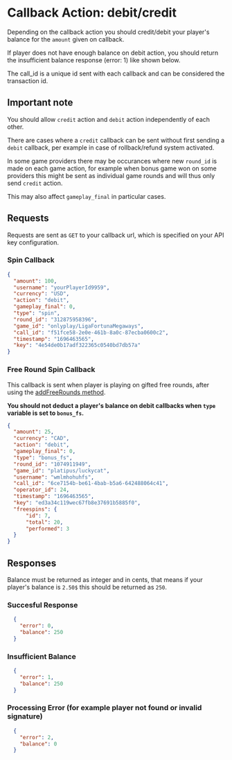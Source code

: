 # Callback Action: debit/credit
Depending on the callback action you should credit/debit your player's balance for the `amount` given on callback. 

If player does not have enough balance on debit action, you should return the insufficient balance response (error: 1) like shown below.

The call_id is a unique id sent with each callback and can be considered the transaction id.

## Important note
You should allow `credit` action and `debit` action independently of each other.

There are cases where a `credit` callback can be sent without first sending a `debit` callback, per example in case of rollback/refund system activated.

In some game providers there may be occurances where new `round_id` is made on each game action, for example when bonus game won on some providers this might be sent as individual game rounds and will thus only send `credit` action. 

This may also affect `gameplay_final` in particular cases.

## Requests
Requests are sent as `GET` to your callback url, which is specified on your API key configuration.

### Spin Callback
```json
{
  "amount": 100,
  "username": "yourPlayerId9959",
  "currency": "USD",
  "action": "debit",
  "gameplay_final": 0,
  "type": "spin",
  "round_id": "312875958396",
  "game_id": "onlyplay/LigaFortunaMegaways",
  "call_id": "f51fce58-2e0e-461b-8a0c-87ecba0600c2",
  "timestamp": "1696463565",
  "key": "4e54de0b17adf322365c0540bd7db57a"
}
```

### Free Round Spin Callback
This callback is sent when player is playing on gifted free rounds, after using the [addFreeRounds method](/api-methods/add-freerounds).

**You should not deduct a player's balance on debit callbacks when `type` variable is set to `bonus_fs`.**
```json
{
  "amount": 25,
  "currency": "CAD",
  "action": "debit",
  "gameplay_final": 0,
  "type": "bonus_fs",
  "round_id": "1074911949",
  "game_id": "platipus/luckycat",
  "username": "wmlmhohuhfs",
  "call_id": "6ce7154b-be61-4bab-b5a6-642488064c41",
  "operator_id": 24,
  "timestamp": "1696463565",
  "key": "ed3a34c119wec67fb8e37691b5885f0",
  "freespins": {
      "id": 7,
      "total": 20,
      "performed": 3
  }
}
```

## Responses
Balance must be returned as integer and in cents, that means if your player's balance is `2.50$` this should be returned as `250`.
### Succesful Response
```json
  {
    "error": 0,
    "balance": 250
  }
```

### Insufficient Balance
```json
  {
    "error": 1,
    "balance": 250
  }
```

### Processing Error (for example player not found or invalid signature)
```json
  {
    "error": 2,
    "balance": 0
  }
```


